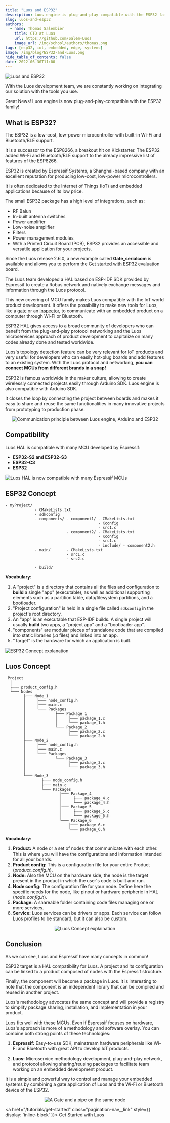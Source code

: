 ```yaml
---
title: "Luos and ESP32"
description: Luos engine is plug-and-play compatible with the ESP32 family! Luos and Espressif have many concepts in common, find out more in this article.
slug: luos-and-esp32
authors:
  - name: Thomas Salembier
    title: CTO at Luos
    url: https://github.com/Salem-Luos
    image_url: /img/school/authors/thomas.png
tags: [esp32, iot, embedded, edge, systems]
image: /img/blog/ESP32-and-Luos.png
hide_table_of_contents: false
date: 2022-06-30T11:00
---
```


![Luos and ESP32](/img/blog/ESP32-and-Luos.png)

With the Luos development team, we are constantly working on integrating our solution with the tools you use. 

Great News! Luos engine is now plug-and-play-compatible with the ESP32 family!

<!--truncate-->

<h2>What is ESP32?</h2>

The ESP32 is a low-cost, low-power microcontroller with built-in Wi-Fi and Bluetooth/BLE support.

It is a successor to the ESP8266, a breakout hit on Kickstarter. The ESP32 added Wi-Fi and Bluetooth/BLE support to the already impressive list of features of the ESP8266.

ESP32 is created by Espressif Systems, a Shanghai-based company with an excellent reputation for producing low-cost, low-power microcontrollers.

It is often dedicated to the Internet of Things (IoT) and embedded applications because of its low price.

The small ESP32 package has a high level of integrations, such as:

- RF Balun
- In-built antenna switches
- Power amplifier
- Low-noise amplifier
- Filters
- Power management modules
- With a Printed Circuit Board (PCB), ESP32 provides an accessible and versatile application for your projects.

Since the Luos release 2.6.0, a new example called **Gate_serialcom** is available and allows you to perform the [Get started with ESP32](/tutorials/get-started) evaluation board.

The Luos team developed a HAL based on ESP-IDF SDK provided by Espressif to create a Robus network and natively exchange messages and information through the Luos protocol.

This new covering of MCU family makes Luos compatible with the IoT world product development. It offers the possibility to make new tools for Luos, like a [gate](/docs/tools/gate) or an [inspector](/docs/tools/inspector), to communicate with an embedded product on a computer through Wi-Fi or Bluetooth.

ESP32 HAL gives access to a broad community of developers who can benefit from the plug-and-play protocol networking and the Luos microservices approach of product development to capitalize on many codes already done and tested worldwide.

Luos's topology detection feature can be very relevant for IoT products and very useful for developers who can easily hot-plug boards and add features to an existing system. With the Luos protocol and networking, **you can connect MCUs from different brands in a snap!**

ESP32 is famous worldwide in the maker culture, allowing to create wirelessly connected projects easily through Arduino SDK. Luos engine is also compatible with Arduino SDK. 

It closes the loop by connecting the project between boards and makes it easy to share and reuse the same functionalities in many innovative projects from prototyping to production phase.

<div align="center">
  <Image src="/img/blog/communication_esp32_arduino_and_luos_engine_white.svg" darkSrc="/img/blog/communication_esp32_arduino_and_luos_engine_dark.svg" alt="Communication principle between Luos engine, Arduino and ESP32" />
</div>

<h2>Compatibility</h2>

Luos HAL is compatible with many MCU developed by Espressif:

- **ESP32-S2 and ESP32-S3**
- **ESP32-C3**
- **ESP32**

![Luos HAL is now compatible with many Espressif MCUs](/img/blog/ESP8266-ESP32-comparision.png)

<h2>ESP32 Concept</h2>

```AsciiDoc    
- myProject/
             - CMakeLists.txt
             - sdkconfig
             - components/ - component1/ - CMakeLists.txt
                                         - Kconfig
                                         - src1.c
                           - component2/ - CMakeLists.txt
                                         - Kconfig
                                         - src1.c
                                         - include/ - component2.h
             - main/       - CMakeLists.txt
                           - src1.c
                           - src2.c

             - build/
```

**Vocabulary:**

1. A "project" is a directory that contains all the files and configuration to **build** a single "app" (executable), as well as additional supporting elements such as a partition table, data/filesystem partitions, and a bootloader.
2. "Project configuration" is held in a single file called `sdkconfig` in the project's root directory.
3. An "app" is an executable that ESP-IDF builds. A single project will usually **build** two apps, a "project app" and a "bootloader app".
4. "components" are modular pieces of standalone code that are compiled into static libraries (*.a* files) and linked into an app.
5. "Target" is the hardware for which an application is built.

![ESP32 Concept explanation](/img/blog/ESP32-concept.png)

<h2>Luos Concept</h2>

```AsciiDoc
 Project
  │
  ├─── product_config.h
  └─── Nodes
        ├─── Node_1
        │     ├─── node_config.h
        │     ├─── main.c
        │     └─── Packages
        │             ├─── Package_1
        │             │     ├─── package_1.c
        │             │     └─── package_1.h
        │             └─── Package_2
        │                   ├─── package_2.c
        │                   └─── package_2.h
        ├─── Node_2
        │     ├─── node_config.h
        │     ├─── main.c
        │     └─── Packages
        │             └─── Package_3
        │                   ├─── package_3.c
        │                   └─── package_3.h
        │
        └─── Node_3
                ├─── node_config.h
                ├─── main.c
                └─── Packages
                        ├─── Package_4
                        │     ├─── package_4.c
                        │     └─── package_4.h
                        ├─── Package_5
                        │     ├─── package_5.c
                        │     └─── package_5.h
                        └─── Package_6
                            ├─── package_6.c
                            └─── package_6.h

```

**Vocabulary:**

1. **Product:** A node or a set of nodes that communicate with each other. This is where you will have the configurations and information intended for all your boards.
2. **Product config:** This is a configuration file for your entire Product (*product_config.h*).
3. **Node:** Also the MCU on the hardware side, the node is the target present in the product in which the user's code is built and run.
4. **Node config:** The configuration file for your node. Define here the specific needs for the node, like pinout or hardware peripheric in HAL (*node_config.h*).
5. **Package:** A shareable folder containing code files managing one or more services.
6. **Service:** Luos services can be drivers or apps. Each service can follow Luos profiles to be standard, but it can also be custom.

<div align="center">
  <Image
    src="/img/feature-service-package-node-board.png"
    darkSrc="/img/luos-layers-white.png" alt="Luos Concept explaination"
  />
</div>

<h2>Conclusion</h2>

As we can see, Luos and Espressif have many concepts in common! 

ESP32 target is a HAL compatibility for Luos. A project and its configuration can be linked to a product composed of nodes with the Espressif structure.

Finally, the component will become a package in Luos. It is interesting to note that the component is an independent library that can be compiled and reused in another project. 

Luos's methodology advocates the same concept and will provide a registry to simplify package sharing, installation, and implementation in your product.

Luos fits well with these MCUs. Even if Espressif focuses on hardware, Luos's approach is more of a methodology and software overlay. You can combine both strong points of these technologies:

1. **Espressif:** Easy-to-use SDK, mainstream hardware peripherals like Wi-Fi and Bluetooth with great API to develop IoT products.

2. **Luos:** Microservice methodology development, plug-and-play network, and protocol allowing sharing/reusing packages to facilitate team working on an embedded development product.

It is a simple and powerful way to control and manage your embedded systems by combining a gate application of Luos and the Wi-Fi or Bluetooth device of the ESP32.

<div align="center">
  <Image src="/img/gate_pipe.svg" darkSrc="/img/gate_pipe_dark.svg" alt="A Gate and a pipe on the same node"/>
</div>

<a href="/tutorials/get-started" class="pagination-nav__link" style={{ display: 'inline-block' }}>
  Get Started with Luos
</a>
